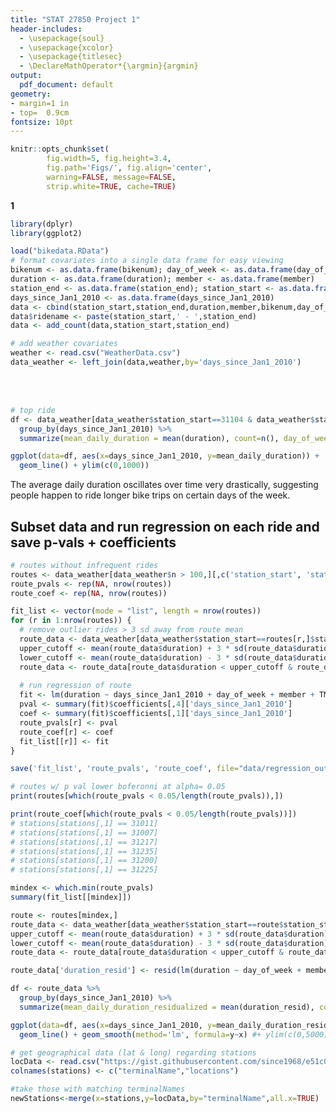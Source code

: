 ```yaml
---
title: "STAT 27850 Project 1"
header-includes:
  - \usepackage{soul}
  - \usepackage{xcolor}
  - \usepackage{titlesec}
  - \DeclareMathOperator*{\argmin}{argmin}
output:
  pdf_document: default
geometry:
- margin=1 in
- top=  0.9cm
fontsize: 10pt 
---
```

```r
knitr::opts_chunk$set(
        fig.width=5, fig.height=3.4,
        fig.path='Figs/', fig.align='center',
        warning=FALSE, message=FALSE,
        strip.white=TRUE, cache=TRUE)
```
\newcommand{\h}[1]{\colorbox{yellow}{$\displaystyle #1$}} 
\titlespacing{\title}{0pt}{\parskip}{-\parskip}    
\vspace{-12.5truemm} 
 
\begin{center}
Christopher Tang
\end{center}


**1**
```r
library(dplyr)
library(ggplot2)

load("bikedata.RData")
# format covariates into a single data frame for easy viewing
bikenum <- as.data.frame(bikenum); day_of_week <- as.data.frame(day_of_week)
duration <- as.data.frame(duration); member <- as.data.frame(member)
station_end <- as.data.frame(station_end); station_start <- as.data.frame(station_start)
days_since_Jan1_2010 <- as.data.frame(days_since_Jan1_2010)
data <- cbind(station_start,station_end,duration,member,bikenum,day_of_week,days_since_Jan1_2010 )
data$ridename <- paste(station_start,' - ',station_end)
data <- add_count(data,station_start,station_end)
```

```r
# add weather covariates
weather <- read.csv("WeatherData.csv")
data_weather <- left_join(data,weather,by='days_since_Jan1_2010')
```

   \emph{(a)}     
       


```r
# top ride
df <- data_weather[data_weather$station_start==31104 & data_weather$station_end==31106,] %>%
  group_by(days_since_Jan1_2010) %>%
  summarize(mean_daily_duration = mean(duration), count=n(), day_of_week=day_of_week, member=member)

ggplot(data=df, aes(x=days_since_Jan1_2010, y=mean_daily_duration)) +
  geom_line() + ylim(c(0,1000))
```
The average daily duration oscillates over time very drastically, suggesting people happen to ride longer bike trips on certain days of the week.


## Subset data and run regression on each ride and save p-vals + coefficients
```r
# routes without infrequent rides
routes <- data_weather[data_weather$n > 100,][,c('station_start', 'station_end')] %>% distinct()
route_pvals <- rep(NA, nrow(routes))
route_coef <- rep(NA, nrow(routes))

fit_list <- vector(mode = "list", length = nrow(routes))
for (r in 1:nrow(routes)) {
  # remove outlier rides > 3 sd away from route mean
  route_data <- data_weather[data_weather$station_start==routes[r,]$station_start & data_weather$station_end==routes[r,]$station_end,]
  upper_cutoff <- mean(route_data$duration) + 3 * sd(route_data$duration)
  lower_cutoff <- mean(route_data$duration) - 3 * sd(route_data$duration)
  route_data <- route_data[route_data$duration < upper_cutoff & route_data$duration > lower_cutoff,]
  
  # run regression of route 
  fit <- lm(duration ~ days_since_Jan1_2010 + day_of_week + member + TMAX + PRCP, data=route_data)
  pval <- summary(fit)$coefficients[,4]['days_since_Jan1_2010']
  coef <- summary(fit)$coefficients[,1]['days_since_Jan1_2010']
  route_pvals[r] <- pval
  route_coef[r] <- coef
  fit_list[[r]] <- fit
}
```

```r
save('fit_list', 'route_pvals', 'route_coef', file="data/regression_out.RData")
```


```r
# routes w/ p val lower boferonni at alpha= 0.05
print(routes[which(route_pvals < 0.05/length(route_pvals)),])

print(route_coef[which(route_pvals < 0.05/length(route_pvals))])
# stations[stations[,1] == 31011]
# stations[stations[,1] == 31007]
# stations[stations[,1] == 31217]
# stations[stations[,1] == 31235]
# stations[stations[,1] == 31200]
# stations[stations[,1] == 31225]

mindex <- which.min(route_pvals)
summary(fit_list[[mindex]])
```

```r
route <- routes[mindex,]
route_data <- data_weather[data_weather$station_start==route$station_start & data_weather$station_end==route$station_end,]
upper_cutoff <- mean(route_data$duration) + 3 * sd(route_data$duration)
lower_cutoff <- mean(route_data$duration) - 3 * sd(route_data$duration)
route_data <- route_data[route_data$duration < upper_cutoff & route_data$duration > lower_cutoff,]

route_data['duration_resid'] <- resid(lm(duration ~ day_of_week + member + TMAX + PRCP, data=route_data))

df <- route_data %>%
  group_by(days_since_Jan1_2010) %>%
  summarize(mean_daily_duration_residualized = mean(duration_resid), count=n(), day_of_week=day_of_week, member=member)

ggplot(data=df, aes(x=days_since_Jan1_2010, y=mean_daily_duration_residualized)) +
  geom_line() + geom_smooth(method='lm', formula=y~x) #+ ylim(c(0,5000))

```


```r
# get geographical data (lat & long) regarding stations
locData <- read.csv("https://gist.githubusercontent.com/since1968/e51c0f3d95e67bf49f74/raw/37a6c381df119b7463c8fd33fdfaa06427d9794f/bikeStations.csv")
colnames(stations) <- c("terminalName","locations")

#take those with matching terminalNames
newStations<-merge(x=stations,y=locData,by="terminalName",all.x=TRUE)

```



       
